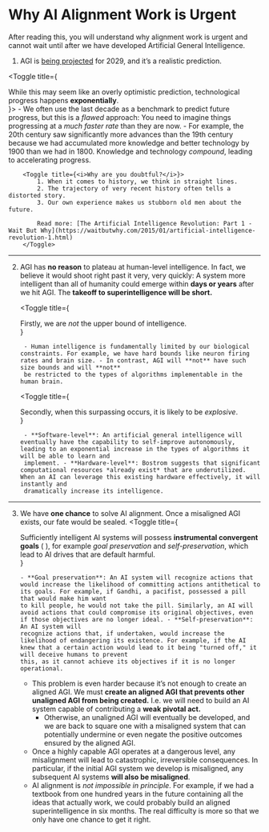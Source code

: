 
# Why AI Alignment Work is Urgent

<Promise>After reading this, you will understand why alignment work is urgent and cannot wait until after we have developed Artificial General Intelligence.</Promise>

1. AGI is [being projected](https://www.dwarkeshpatel.com/p/dario-amodei) for 2029, and <span className="font-bold">it’s a realistic prediction.</span>

<Toggle title={<div>While this may seem like an overly optimistic prediction, technological progress happens <b>exponentially</b>.</div>}>
    - We often use the last decade as a benchmark to predict future progress, but this is a *flawed* approach: You need to imagine things progressing at a *much faster rate* than they are now.
    - For example, the 20th century saw significantly more advances than the 19th century because we had accumulated more knowledge and better technology by 1900 than we had in 1800. Knowledge and technology *compound*, leading to accelerating progress.

        <Toggle title={<i>Why are you doubtful?</i>}>
            1. When it comes to history, we think in straight lines.
            2. The trajectory of very recent history often tells a distorted story.
            3. Our own experience makes us stubborn old men about the future.

            Read more: [The Artificial Intelligence Revolution: Part 1 - Wait But Why](https://waitbutwhy.com/2015/01/artificial-intelligence-revolution-1.html)
        </Toggle>

</Toggle>

---

2. AGI has **no reason** to plateau at human-level intelligence. In fact, we believe it would shoot right past it very, very quickly: <span className="font-bold">A system more intelligent than all of humanity could emerge within **days or years** after we hit AGI.</span> The **takeoff to superintelligence will be short.**

    <Toggle
        title={
            <div>
                Firstly, we are <i>not</i> the upper bound of intelligence.
            </div>
        }
    >
        - Human intelligence is fundamentally limited by our biological constraints. For example, we have hard bounds like neuron firing rates and brain size. - In contrast, AGI will **not** have such size bounds and will **not**
        be restricted to the types of algorithms implementable in the human brain.
    </Toggle>

    <Toggle
        title={
            <div>
                Secondly, when this surpassing occurs, it is likely to be <i>explosive</i>.
            </div>
        }
    >
        - **Software-level**: An artificial general intelligence will eventually have the capability to self-improve autonomously, leading to an exponential increase in the types of algorithms it will be able to learn and
        implement. - **Hardware-level**: Bostrom suggests that significant computational resources *already exist* that are underutilized. When an AI can leverage this existing hardware effectively, it will instantly and
        dramatically increase its intelligence.
    </Toggle>

---

3. <span className='font-bold'>We have **one chance** to solve AI alignment.</span> Once a misaligned AGI exists, our fate would be sealed.
   <Toggle
       title={
           <div>
               Sufficiently intelligent AI systems will possess <strong>instrumental convergent goals</strong> (<LinkBadge text='Why is alignment difficult?' link='/why-alignment/why-alignment-is-difficult' />
               ), for example <em>goal preservation</em> and <em>self-preservation</em>, which lead to AI drives that are default harmful.
           </div>
       }
   >
       - **Goal preservation**: An AI system will recognize actions that would increase the likelihood of committing actions antithetical to its goals. For example, if Gandhi, a pacifist, possessed a pill that would make him want
       to kill people, he would not take the pill. Similarly, an AI will avoid actions that could compromise its original objectives, even if those objectives are no longer ideal. - **Self-preservation**: An AI system will
       recognize actions that, if undertaken, would increase the likelihood of endangering its existence. For example, if the AI knew that a certain action would lead to it being "turned off," it will deceive humans to prevent
       this, as it cannot achieve its objectives if it is no longer operational.
   </Toggle>

    - This problem is even harder because it’s not enough to create an aligned AGI. We must **create an aligned AGI that prevents other unaligned AGI from being created.** I.e. we will need to build an AI system capable of contributing a **weak pivotal act.**
        - Otherwise, an unaligned AGI will eventually be developed, and we are back to square one with a misaligned system that can potentially undermine or even negate the positive outcomes ensured by the aligned AGI.
    - Once a highly capable AGI operates at a dangerous level, any misalignment will lead to catastrophic, irreversible consequences. In particular, if the initial AGI system we develop is misaligned, any subsequent AI systems **will also be misaligned**.
    - AI alignment is _not impossible in principle_. For example, if we had a textbook from one hundred years in the future containing all the ideas that actually work, we could probably build an aligned superintelligence in six months. The real difficulty is more so that we only have one chance to get it right.
